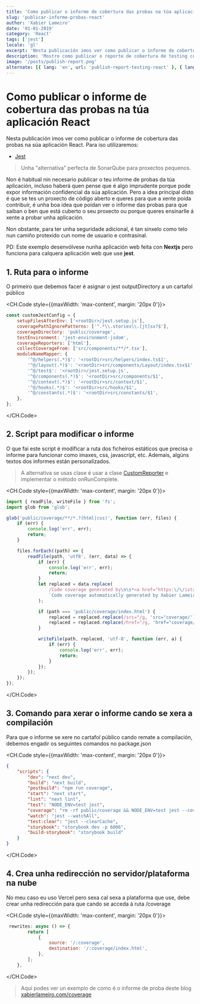 ```yaml
---
title: 'Como publicar o informe de cobertura das probas na túa aplicación React'
slug: 'publicar-informe-probas-react'
author: 'Xabier Lameiro'
date: '01-01-2019'
category: 'React'
tags: ['jest']
locale: 'gl'
excerpt: 'Nesta publicación imos ver como publicar o informe de cobertura das probas na túa aplicación React'
description: 'Mostro como publicar o reporte de cobertura de testing con jest na túa aplicación de React ou Nextjs, para que tí mesmo ou a xente poida ver a cobertura de testing do teu proxecto.'
image: '/posts/publish-report.png'
alternate: [{ lang: 'en', url: 'publish-report-testing-react' }, { lang: 'es', url: 'publicar-reporte-pruebas-react' }]
---
```


# Como publicar o informe de cobertura das probas na túa aplicación React

Nesta publicación imos ver como publicar o informe de cobertura das probas na súa aplicación React. Para iso utilizaremos:

-   [Jest](https://jestjs.io/ 'Enlace a documentación de Jest')

> Unha "alternativa" perfecta de SonarQube para proxectos pequenos.

Non é habitual nin necesario publicar o teu informe de probas da túa aplicación, incluso haberá quen pense que é algo imprudente porque
pode expor información confidencial da súa aplicación. Pero a idea principal disto é que se tes un proxecto de código aberto e queres
para que a xente poida contribuír, é unha boa idea que poidan ver o informe das probas para que saiban o ben que está cuberto o seu proxecto ou
porque queres ensinarlle á xente a probar unha aplicación.

Non obstante, para ter unha seguridade adicional, é tan sinxelo como telo nun camiño protexido cun nome de usuario e contrasinal.

PD: Este exemplo desenvólvese nunha aplicación web feita con **Nextjs** pero funciona para calquera aplicación web que use
**jest**.

## 1. Ruta para o informe

O primeiro que debemos facer é asignar o jest outputDirectory a un cartafol público

<CH.Code style={{maxWidth: 'max-content', margin: '20px 0'}}>

```javascript jest.config.js mark=4
const customJestConfig = {
    setupFilesAfterEnv: ['<rootDir>/jest.setup.js'],
    coveragePathIgnorePatterns: ['^.*\\.stories\\.[jt]sx?$'],
    coverageDirectory: 'public/coverage',
    testEnvironment: 'jest-environment-jsdom',
    coverageReporters: ['html'],
    collectCoverageFrom: ['src/components/**/*.tsx'],
    moduleNameMapper: {
        '^@/helpers(.*)$': '<rootDir>src/helpers/index.ts$1',
        '^@/layout(.*)$': '<rootDir>src/components/Layout/index.tsx$1',
        '^@/test$': '<rootDir>/jest.setup.js',
        '^@/components(.*)$': '<rootDir>src/components/$1',
        '^@/context(.*)$': '<rootDir>src/context/$1',
        '^@/hooks(.*)$': '<rootDir>src/hooks/$1',
        '^@/constants(.*)$': '<rootDir>src/constants/$1',
    },
};
```

</CH.Code>

## 2. Script para modificar o informe

O que fai este script é modificar a ruta dos ficheiros estáticos que precisa o informe para funcionar como imaxes, css, javascript, etc.
Ademais, algúns textos dos informes están personalizados.

> A alternativa se usas clase é usar a clase [CustomReporter](https://jestjs.io/docs/configuration 'Páxina de configuración de Jest') e implementar o método onRunComplete.

<CH.Code style={{maxWidth: 'max-content', margin: '20px 0'}}>

```javascript custom-reporter.js
import { readFile, writeFile } from 'fs';
import glob from 'glob';

glob('public/coverage/**/*.?(html|css)', function (err, files) {
    if (err) {
        console.log('err', err);
        return;
    }

    files.forEach((path) => {
        readFile(path, 'utf8', (err, data) => {
            if (err) {
                console.log('err', err);
                return;
            }
            let replaced = data.replace(
                /Code coverage generated by\n\s*<a href="https:\/\/istanbul\.js\.org\/"/g,
                `Code coverage automatically generated by Xabier Lameiro on ${new Date().toLocaleDateString()}`
            );

            if (path === 'public/coverage/index.html') {
                replaced = replaced.replace(/src="/g, 'src="coverage/');
                replaced = replaced.replace(/href="/g, 'href="coverage/');
            }

            writeFile(path, replaced, 'utf-8', function (err, a) {
                if (err) {
                    console.log('err', err);
                    return;
                }
            });
        });
    });
});
```

</CH.Code>

## 3. Comando para xerar o informe cando se xera a compilación

Para que o informe se xere no cartafol público cando remate a compilación, debemos engadir os seguintes comandos no package.json

<CH.Code style={{maxWidth: 'max-content', margin: '20px 0'}}>

```json package.json mark=5,9
{
    "scripts": {
        "dev": "next dev",
        "build": "next build",
        "postbuild": "npm run coverage",
        "start": "next start",
        "lint": "next lint",
        "test": "NODE_ENV=test jest",
        "coverage": "rm -rf public/coverage && NODE_ENV=test jest --coverage && node custom-reporter.js",
        "watch": "jest --watchAll",
        "test:clear": "jest --clearCache",
        "storybook": "storybook dev -p 6006",
        "build-storybook": "storybook build"
    }
}
```

</CH.Code>

## 4. Crea unha redirección no servidor/plataforma na nube

No meu caso eu uso Vercel pero sexa cal sexa a plataforma que use, debe crear unha redirección para que cando se acceda á ruta /coverage

<CH.Code style={{maxWidth: 'max-content', margin: '20px 0'}}>

```javascript next.config.js mark=4,5
 rewrites: async () => {
        return [
            {
                source: '/:coverage',
                destination: '/:coverage/index.html',
            },
        ];
    },
```

</CH.Code>

> Aquí podes ver un exemplo de como é o informe de proba deste blog [xabierlameiro.com/coverage](https://xabierlameiro.com/coverage 'Sección de cobertura de probas')
